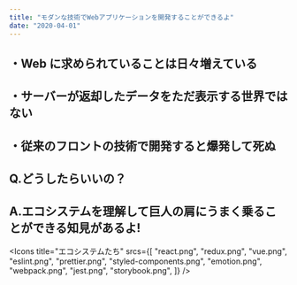 ```yaml
---
title: "モダンな技術でWebアプリケーションを開発することができるよ"
date: "2020-04-01"
---
```



## ・Web に求められていることは日々増えている

## ・サーバーが返却したデータをただ表示する世界ではない

## ・従来のフロントの技術で開発すると爆発して死ぬ 


<div style={{  color: 'tomato' }}>
  <h2>
    Q.どうしたらいいの？
  </h2>
  <h2>
    A.エコシステムを理解して巨人の肩にうまく乗ることができる知見があるよ!
  </h2>
</div>

<Icons
  title="エコシステムたち"
  srcs={[
    "react.png",
    "redux.png",
    "vue.png",
    "eslint.png",
    "prettier.png",
    "styled-components.png",
    "emotion.png",
    "webpack.png",
    "jest.png",
    "storybook.png",
  ]}
/>
